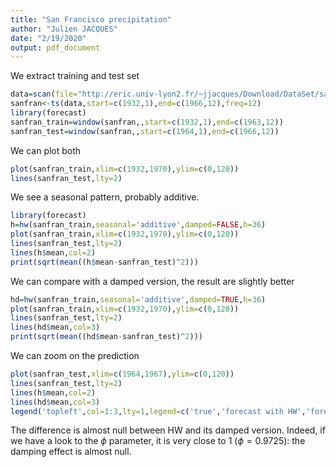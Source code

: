 ```yaml
---
title: "San Francisco precipitation"
author: "Julien JACQUES"
date: "2/19/2020"
output: pdf_document
---
```


We extract training and test set
```r
data=scan(file="http://eric.univ-lyon2.fr/~jjacques/Download/DataSet/sanfran.dat",skip=1)
sanfran<-ts(data,start=c(1932,1),end=c(1966,12),freq=12)
library(forecast)
sanfran_train=window(sanfran,,start=c(1932,1),end=c(1963,12))
sanfran_test=window(sanfran,,start=c(1964,1),end=c(1966,12))
```

We can plot both
```r
plot(sanfran_train,xlim=c(1932,1970),ylim=c(0,120))
lines(sanfran_test,lty=2)
```

We see a seasonal pattern, probably additive.
```r
library(forecast)
h=hw(sanfran_train,seasonal='additive',damped=FALSE,h=36)
plot(sanfran_train,xlim=c(1932,1970),ylim=c(0,120))
lines(sanfran_test,lty=2)
lines(h$mean,col=2)
print(sqrt(mean((h$mean-sanfran_test)^2)))
```

We can compare with a damped version, the result are slightly better
```r
hd=hw(sanfran_train,seasonal='additive',damped=TRUE,h=36)
plot(sanfran_train,xlim=c(1932,1970),ylim=c(0,120))
lines(sanfran_test,lty=2)
lines(hd$mean,col=3)
print(sqrt(mean((hd$mean-sanfran_test)^2)))
```

We can zoom on the prediction
```r
plot(sanfran_test,xlim=c(1964,1967),ylim=c(0,120))
lines(sanfran_test,lty=2)
lines(h$mean,col=2)
lines(hd$mean,col=3)
legend('topleft',col=1:3,lty=1,legend=c('true','forecast with HW','forecast with damped HW'))
```

The difference is almost null between HW and its damped version. Indeed, if we have a look to the $\phi$ parameter, it is very close to 1 ($\phi=0.9725$): the damping effect is almost null.